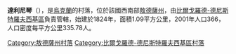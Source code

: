 {{coord|46|24|23|N|29|40|48|E|scale:30000|display=title}}

'''達利尼琴'''（{{lang-uk|Дальнічень}}），是[[烏克蘭|烏克蘭]]的村落，位於該國西南部[[敖德薩州|敖德薩州]]，由[[比爾戈羅德-德尼斯特羅夫西基區|比爾戈羅德-德尼斯特羅夫西基區]]負責管轄，始建於1824年，面積1.09平方公里，2001年人口366，人口密度每平方公里335.78人。

{{DEFAULTSORT:Дальнічень}}
[[Category:敖德薩州村落|Category:敖德薩州村落]]
[[Category:比爾戈羅德-德尼斯特羅夫西基區村落|Category:比爾戈羅德-德尼斯特羅夫西基區村落]]


{{Odessa-geo-stub}}
